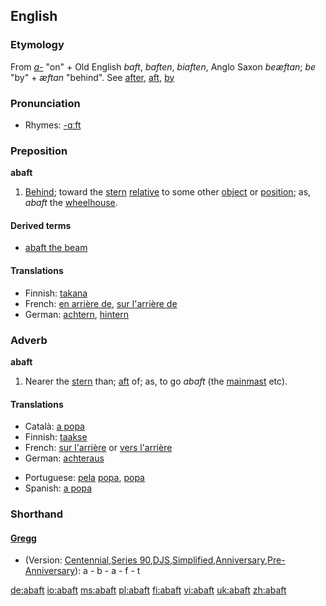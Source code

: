 ==English==

===Etymology===
From ''[[a-]]'' "on" + Old English ''baft'', ''baften'', ''biaften'', Anglo Saxon ''beæftan''; ''be'' "by" + ''æftan'' "behind". See [[after]], [[aft]], [[by]]

===Pronunciation===
*Rhymes: [[Rhymes:English:-ɑːft|-ɑːft]]

===Preposition===
'''abaft'''

# {{nautical}} [[behind|Behind]]; toward the [[stern]] [[relative]] to some other [[object]] or [[position]]; as, ''abaft'' the [[wheelhouse]].

====Derived terms====
*[[abaft the beam]]

====Translations====
{{top}}
*Finnish: [[takana]]
*French: [[en arrière de]], [[sur l'arrière de]]
*German: [[achtern]], [[hintern]]
{{mid}}
{{bottom}}

===Adverb===
'''abaft'''

# {{nautical}} Nearer the [[stern]] than; [[aft]] of; as, to go ''abaft'' (the [[mainmast]] etc).

====Translations====
{{top}}
*Català: [[a popa]]
*Finnish: [[taakse]]
*French: [[sur l'arrière]] or [[vers l'arrière]]
*German: [[achteraus]]
{{mid}}
*Portuguese: [[pela]] [[popa]], [[popa]]
*Spanish: [[a popa]]
{{bottom}}

===Shorthand===

====[http://en.wikipedia.org/wiki/Gregg_Shorthand Gregg]====
* (Version: [http://en.wikipedia.org/wiki/Gregg_Shorthand#Centennial_Gregg_Shorthand Centennial],[http://en.wikipedia.org/wiki/Gregg_Shorthand#Series_90_Gregg_Shorthand Series 90],[http://en.wikipedia.org/wiki/Gregg_Shorthand#Diamond_Jubilee_Gregg_Shorthand DJS],[http://en.wikipedia.org/wiki/Gregg_Shorthand#Simplified_Gregg_Shorthand Simplified],[http://en.wikipedia.org/wiki/Gregg_Shorthand#Anniversary_Gregg_Shorthand Anniversary],[http://en.wikipedia.org/wiki/Gregg_Shorthand#Pre-Anniversary_Gregg_Shorthand Pre-Anniversary]): a - b - a - f - t

[[de:abaft]]
[[io:abaft]]
[[ms:abaft]]
[[pl:abaft]]
[[fi:abaft]]
[[vi:abaft]]
[[uk:abaft]]
[[zh:abaft]]